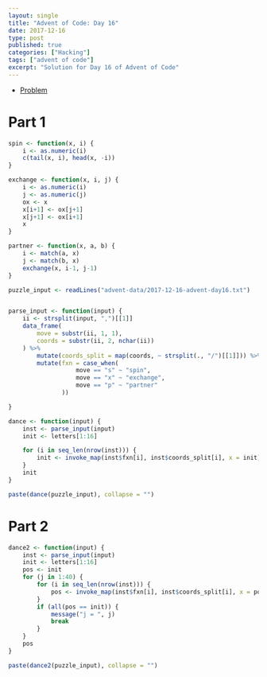 ```yaml
---
layout: single
title: "Advent of Code: Day 16"
date: 2017-12-16
type: post
published: true
categories: ["Hacking"]
tags: ["advent of code"]
excerpt: "Solution for Day 16 of Advent of Code"
---
```


* [Problem](https://adventofcode.com/2017/day/16)


# Part 1


```r

spin <- function(x, i) {
    i <- as.numeric(i)
    c(tail(x, i), head(x, -i))
}

exchange <- function(x, i, j) {
    i <- as.numeric(i)
    j <- as.numeric(j)
    ox <- x
    x[i+1] <- ox[j+1]
    x[j+1] <- ox[i+1]
    x
}

partner <- function(x, a, b) {
    i <- match(a, x)
    j <- match(b, x)
    exchange(x, i-1, j-1)
}

puzzle_input <- readLines("advent-data/2017-12-16-advent-day16.txt")


parse_input <- function(input) {
    ii <- strsplit(input, ",")[[1]]
    data_frame(
        move = substr(ii, 1, 1),
        coords = substr(ii, 2, nchar(ii))
    ) %>%
        mutate(coords_split = map(coords, ~ strsplit(., "/")[[1]])) %>%
        mutate(fxn = case_when(
                   move == "s" ~ "spin", 
                   move == "x" ~ "exchange",
                   move == "p" ~ "partner"
               ))

}

dance <- function(input) {
    inst <- parse_input(input)
    init <- letters[1:16]

    for (i in seq_len(nrow(inst))) {
        init <- invoke_map(inst$fxn[i], inst$coords_split[i], x = init)[[1]]
    }
    init
}

paste(dance(puzzle_input), collapse = "")
```


# Part 2

```r

dance2 <- function(input) {
    inst <- parse_input(input)
    init <- letters[1:16]
    pos <- init
    for (j in 1:40) {
        for (i in seq_len(nrow(inst))) {
            pos <- invoke_map(inst$fxn[i], inst$coords_split[i], x = pos)[[1]]
        }
        if (all(pos == init)) {
            message("j = ", j)
            break
        }
    }
    pos
}

paste(dance2(puzzle_input), collapse = "")

```
